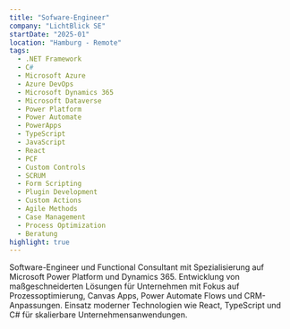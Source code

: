 ```yaml
---
title: "Sofware-Engineer"
company: "LichtBlick SE"
startDate: "2025-01"
location: "Hamburg - Remote"
tags:
  - .NET Framework
  - C#
  - Microsoft Azure
  - Azure DevOps
  - Microsoft Dynamics 365
  - Microsoft Dataverse
  - Power Platform
  - Power Automate
  - PowerApps
  - TypeScript
  - JavaScript
  - React
  - PCF
  - Custom Controls
  - SCRUM
  - Form Scripting
  - Plugin Development
  - Custom Actions
  - Agile Methods
  - Case Management
  - Process Optimization
  - Beratung
highlight: true
---
```


Software-Engineer und Functional Consultant mit Spezialisierung auf Microsoft Power Platform und Dynamics 365. Entwicklung von maßgeschneiderten Lösungen für Unternehmen mit Fokus auf Prozessoptimierung, Canvas Apps, Power Automate Flows und CRM-Anpassungen. Einsatz moderner Technologien wie React, TypeScript und C# für skalierbare Unternehmensanwendungen.